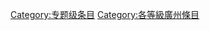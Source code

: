 {{catmore1|[[Wikipedia:廣州專題|Wikipedia:廣州專題]]}}
{{Articles by Quality|topic=廣州|class=project}}
{{CategoryTOC}}
{{emptycat}}

[[Category:专题级条目|Category:专题级条目]]
[[Category:各等級廣州條目|Category:各等級廣州條目]]